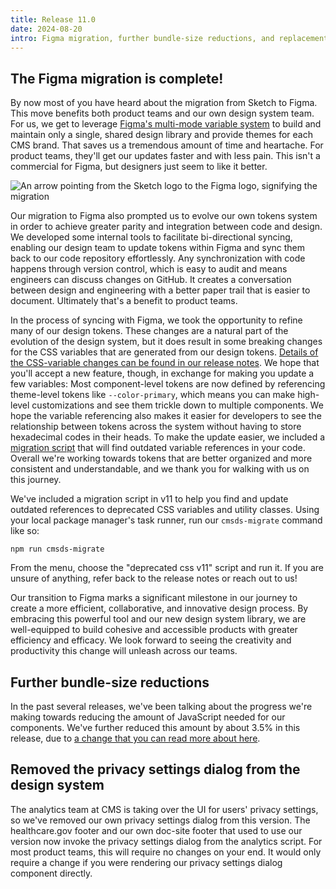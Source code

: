 ```yaml
---
title: Release 11.0
date: 2024-08-20
intro: Figma migration, further bundle-size reductions, and replacement of privacy settings dialog
---
```



## The Figma migration is complete!

By now most of you have heard about the migration from Sketch to Figma. This move benefits both product teams and our own design system team. For us, we get to leverage [Figma's  multi-mode variable system](https://help.figma.com/hc/en-us/articles/15343816063383-Modes-for-variables) to build and maintain only a single, shared design library and provide themes for each CMS brand. That saves us a tremendous amount of time and heartache. For product teams, they'll get our updates faster and with less pain. This isn't a commercial for Figma, but designers just seem to like it better.

<div className="ds-u-text-align--center ds-u-margin-top--3">
  <img
    src={sketchToFigmaImg}
    className="ds-u-display--inline-block ds-u-radius"
    alt="An arrow pointing from the Sketch logo to the Figma logo, signifying the migration"
  />
</div>

Our migration to Figma also prompted us to evolve our own tokens system in order to achieve greater parity and integration between code and design. We developed some internal tools to facilitate bi-directional syncing, enabling our design team to update tokens within Figma and sync them back to our code repository effortlessly. Any synchronization with code happens through version control, which is easy to audit and means engineers can discuss changes on GitHub. It creates a conversation between design and engineering with a better paper trail that is easier to document. Ultimately that's a benefit to product teams.

In the process of syncing with Figma, we took the opportunity to refine many of our design tokens. These changes are a natural part of the evolution of the design system, but it does result in some breaking changes for the CSS variables that are generated from our design tokens. [Details of the CSS-variable changes can be found in our release notes](https://github.com/CMSgov/design-system/releases/tag/%40cmsgov%2Fdesign-system%4011.0.0). We hope that you'll accept a new feature, though, in exchange for making you update a few variables: Most component-level tokens are now defined by referencing theme-level tokens like `--color-primary`, which means you can make high-level customizations and see them trickle down to multiple components. We hope the variable referencing also makes it easier for developers to see the relationship between tokens across the system without having to store hexadecimal codes in their heads. To make the update easier, we included a [migration script](#migration-script-instructions) that will find outdated variable references in your code. Overall we're working towards tokens that are better organized and more consistent and understandable, and we thank you for walking with us on this journey.

<Alert heading="Running the migration script" id="migration-script-instructions">

  We've included a migration script in v11 to help you find and update outdated references to deprecated CSS variables and utility classes. Using your local package manager's task runner, run our `cmsds-migrate` command like so:

  ```
  npm run cmsds-migrate
  ```

  From the menu, choose the "deprecated css v11" script and run it. If you are unsure of anything, refer back to the release notes or reach out to us!

</Alert>

Our transition to Figma marks a significant milestone in our journey to create a more efficient, collaborative, and innovative design process. By embracing this powerful tool and our new design system library, we are well-equipped to build cohesive and accessible products with greater efficiency and efficacy. We look forward to seeing the creativity and productivity this change will unleash across our teams.

## Further bundle-size reductions

In the past several releases, we've been talking about the progress we're making towards reducing the amount of JavaScript needed for our components. We've further reduced this amount by about 3.5% in this release, due to [a change that you can read more about here](https://github.com/CMSgov/design-system/pull/2996).

## Removed the privacy settings dialog from the design system

The analytics team at CMS is taking over the UI for users' privacy settings, so we've removed our own privacy settings dialog from this version. The healthcare.gov footer and our own doc-site footer that used to use our version now invoke the privacy settings dialog from the analytics script. For most product teams, this will require no changes on your end. It would only require a change if you were rendering our privacy settings dialog component directly.